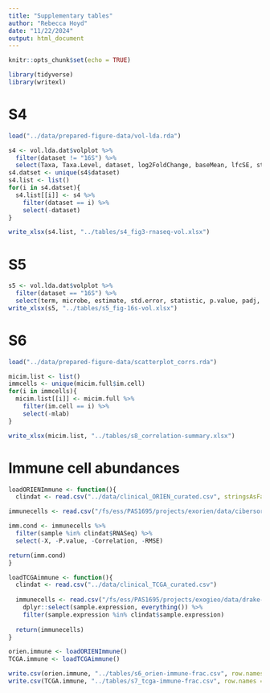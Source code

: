 ```yaml
---
title: "Supplementary tables"
author: "Rebecca Hoyd"
date: "11/22/2024"
output: html_document
---
```


```r
knitr::opts_chunk$set(echo = TRUE)

library(tidyverse)
library(writexl)
```

# S4

```r
load("../data/prepared-figure-data/vol-lda.rda")
```


```r
s4 <- vol.lda.dat$volplot %>%
  filter(dataset != "16S") %>%
  select(Taxa, Taxa.Level, dataset, log2FoldChange, baseMean, lfcSE, stat, pvalue, padj)
s4.datset <- unique(s4$dataset)
s4.list <- list()
for(i in s4.datset){
  s4.list[[i]] <- s4 %>%
    filter(dataset == i) %>%
    select(-dataset)
}

write_xlsx(s4.list, "../tables/s4_fig3-rnaseq-vol.xlsx")
```

# S5

```r
s5 <- vol.lda.dat$volplot %>%
  filter(dataset == "16S") %>%
  select(term, microbe, estimate, std.error, statistic, p.value, padj, l2fc)
write_xlsx(s5, "../tables/s5_fig-16s-vol.xlsx")
```

# S6

```r
load("../data/prepared-figure-data/scatterplot_corrs.rda")

micim.list <- list()
immcells <- unique(micim.full$im.cell)
for(i in immcells){
  micim.list[[i]] <- micim.full %>%
    filter(im.cell == i) %>%
    select(-mlab)
}

write_xlsx(micim.list, "../tables/s8_correlation-summary.xlsx")
```

# Immune cell abundances

```r
loadORIENImmune <- function(){
  clindat <- read.csv("../data/clinical_ORIEN_curated.csv", stringsAsFactors = F)

immunecells <- read.csv("/fs/ess/PAS1695/projects/exorien/data/cibersort/2022-03-16_immunecell_composition.csv", stringsAsFactors = F) 

imm.cond <- immunecells %>%
  filter(sample %in% clindat$RNASeq) %>%
  select(-X, -P.value, -Correlation, -RMSE)

return(imm.cond)
}

loadTCGAimmune <- function(){
  clindat <- read.csv("../data/clinical_TCGA_curated.csv")
  
  immunecells <- read.csv("/fs/ess/PAS1695/projects/exogieo/data/drake-output/2021-02-15_tcga_immune-cell-fractions.csv", stringsAsFactors = F) %>%
    dplyr::select(sample.expression, everything()) %>%
    filter(sample.expression %in% clindat$sample.expression)
  
  return(immunecells)
}

```

```r
orien.immune <- loadORIENImmune()
TCGA.immune <- loadTCGAimmune()

write.csv(orien.immune, "../tables/s6_orien-immune-frac.csv", row.names = F)
write.csv(TCGA.immune, "../tables/s7_tcga-immune-frac.csv", row.names = F)
```


